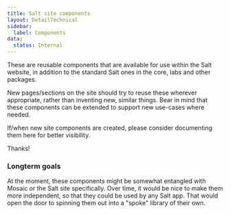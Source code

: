 ```yaml
---
title: Salt site components
layout: DetailTechnical
sidebar:
  label: Components
data:
  status: Internal
---
```


These are reusable components that are available for use within the Salt website, in addition to the standard Salt ones in the core, labs and other packages.

New pages/sections on the site should try to reuse these wherever appropriate, rather than inventing new, similar things. Bear in mind that these components can be extended to support new use-cases where needed.

If/when new site components are created, please consider documenting them here for better visibility.

Thanks!

### Longterm goals

At the moment, these components might be somewhat entangled with Mosaic or the Salt site specifically. Over time, it would be nice to make them more independent, so that they could be used by any Salt app. That would open the door to spinning them out into a "spoke" library of their own.
